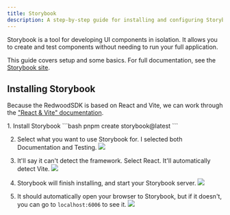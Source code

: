 ```yaml
---
title: Storybook
description: A step-by-step guide for installing and configuring Storybook in Redwood SDK projects.
---
```



<Aside type="note" title="What is Storybook?">
  <p>
    Storybook is a tool for developing UI components in isolation. It allows you to create and test components without needing to run your full application.
  </p>
  <p>
    This guide covers setup and some basics. For full documentation, see the <a target="_blank" href="https://storybook.js.org">Storybook site</a>.
  </p>
</Aside>

## Installing Storybook

Because the RedwoodSDK is based on React and Vite, we can work through the <a target="_blank" href="https://storybook.js.org/docs/get-started/frameworks/react-vite">"React & Vite" documentation</a>.

<Steps>
1. Install Storybook
    ```bash
    pnpm create storybook@latest
    ```

2. Select what you want to use Storybook for. I selected both Documentation and Testing.
    ![](./images/sb-select-use.png)

3. It'll say it can't detect the framework. Select React. It'll automatically detect Vite.
    ![](./images/sb-select-react.png)

4. Storybook will finish installing, and start your Storybook server.
    ![](./images/sb-started.png)

5. It should automatically open your browser to Storybook, but if it doesn't, you can go to `localhost:6006` to see it.
    ![](./images/sb-served-site.png)
</Steps>